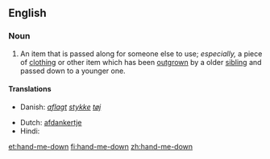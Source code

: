 ==English==

===Noun===
{{en-noun|sg=[[hand]]-[[me]]-[[down]]}}

# An item that is passed along for someone else to use; ''especially,'' a piece of [[clothing]] or other item which has been [[outgrow]]n by a older [[sibling]] and passed down to a younger one.

====Translations====
{{trans-top|An item that is passed along for someone else to use}}
* Danish: ''[[aflagt]] [[stykke]] [[tøj]]''<!-- not wikified as a unit since doesn't seem to be idiomatic as a unit -->
{{trans-mid}}
* Dutch: [[afdankertje]] {{n}}
* Hindi: {{t|hi|उतरन|f|xs=Hindi}}
{{trans-bottom}}

[[et:hand-me-down]]
[[fi:hand-me-down]]
[[zh:hand-me-down]]
